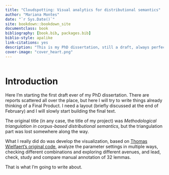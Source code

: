 ```yaml
--- 
title: "Cloudspotting: Visual analytics for distributional semantics"
author: "Mariana Montes"
date: "`r Sys.Date()`"
site: bookdown::bookdown_site
documentclass: book
bibliography: [book.bib, packages.bib]
biblio-style: apalike
link-citations: yes
description: "This is my PhD dissertation, still a draft, always perfectable."
cover-image: "cover_heart.png"
---
```


```r
```

# Introduction {-}

Here I'm starting the first draft ever of my PhD dissertation.
There are reports scattered all over the place, but here I will try to write things already
thinking of a Final Product. I need a layout (briefly discussed at the end of February) and
I will slowly start building the final text.

The original title (in any case, the title of my project) was
*Methodological triangulation in corpus-based distributional semantics*,
but the triangulation part was lost somewhere along the way.

What I really did do was develop the visualization,
based on [Thomas Wielfaert's original code](https://github.com/tokenclouds/tokenclouds.github.io),
analyze the parameter settings in multiple ways,
checking different combinations and exploring different avenues,
and lead, check, study and compare manual annotation of 32 lemmas.

That is what I'm going to write about.
